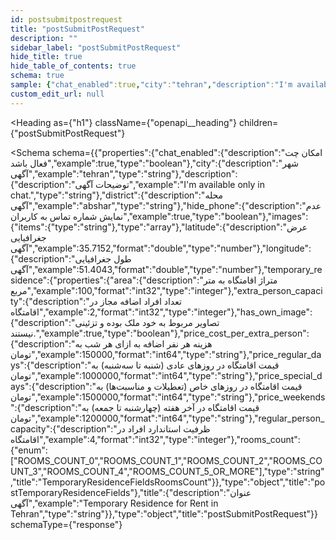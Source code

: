 ```yaml
---
id: postsubmitpostrequest
title: "postSubmitPostRequest"
description: ""
sidebar_label: "postSubmitPostRequest"
hide_title: true
hide_table_of_contents: true
schema: true
sample: {"chat_enabled":true,"city":"tehran","description":"I'm available only in chat.","district":"abshar","hide_phone":true,"images":["string"],"latitude":35.7152,"longitude":51.4043,"temporary_residence":{"area":100,"extra_person_capacity":2,"has_own_image":true,"price_cost_per_extra_person":150000,"price_regular_days":1000000,"price_special_days":1500000,"price_weekends":1200000,"regular_person_capacity":4,"rooms_count":"ROOMS_COUNT_0"},"title":"Temporary Residence for Rent in Tehran"}
custom_edit_url: null
---
```



<Heading
  as={"h1"}
  className={"openapi__heading"}
  children={"postSubmitPostRequest"}
>
</Heading>





<Schema
  schema={{"properties":{"chat_enabled":{"description":"امکان چت فعال باشد","example":true,"type":"boolean"},"city":{"description":"شهر آگهی","example":"tehran","type":"string"},"description":{"description":"توضیحات آگهی","example":"I'm available only in chat.","type":"string"},"district":{"description":"محله آگهی","example":"abshar","type":"string"},"hide_phone":{"description":"عدم نمایش شماره تماس به کاربران","example":true,"type":"boolean"},"images":{"items":{"type":"string"},"type":"array"},"latitude":{"description":"عرض جغرافیایی آگهی","example":35.7152,"format":"double","type":"number"},"longitude":{"description":"طول جغرافیایی آگهی","example":51.4043,"format":"double","type":"number"},"temporary_residence":{"properties":{"area":{"description":"متراژ اقامتگاه به متر مربع","example":100,"format":"int32","type":"integer"},"extra_person_capacity":{"description":"تعداد افراد اضافه مجاز در اقامتگاه","example":2,"format":"int32","type":"integer"},"has_own_image":{"description":"تصاویر مربوط به خود ملک بوده و تزئینی نیستند.","example":true,"type":"boolean"},"price_cost_per_extra_person":{"description":"هزینه هر نفر اضافه به ازای هر شب به تومان","example":150000,"format":"int64","type":"string"},"price_regular_days":{"description":"قیمت اقامتگاه در روزهای عادی (شنبه تا سه‌شنبه) به تومان","example":1000000,"format":"int64","type":"string"},"price_special_days":{"description":"قیمت اقامتگاه در روزهای خاص (تعطیلات و مناسبت‌ها) به تومان","example":1500000,"format":"int64","type":"string"},"price_weekends":{"description":"قیمت اقامتگاه در آخر هفته (چهارشنبه تا جمعه) به تومان","example":1200000,"format":"int64","type":"string"},"regular_person_capacity":{"description":"ظرفیت استاندارد افراد در اقامتگاه","example":4,"format":"int32","type":"integer"},"rooms_count":{"enum":["ROOMS_COUNT_0","ROOMS_COUNT_1","ROOMS_COUNT_2","ROOMS_COUNT_3","ROOMS_COUNT_4","ROOMS_COUNT_5_OR_MORE"],"type":"string","title":"TemporaryResidenceFieldsRoomsCount"}},"type":"object","title":"postTemporaryResidenceFields"},"title":{"description":"عنوان آگهی","example":"Temporary Residence for Rent in Tehran","type":"string"}},"type":"object","title":"postSubmitPostRequest"}}
  schemaType={"response"}
>
  
</Schema>
            